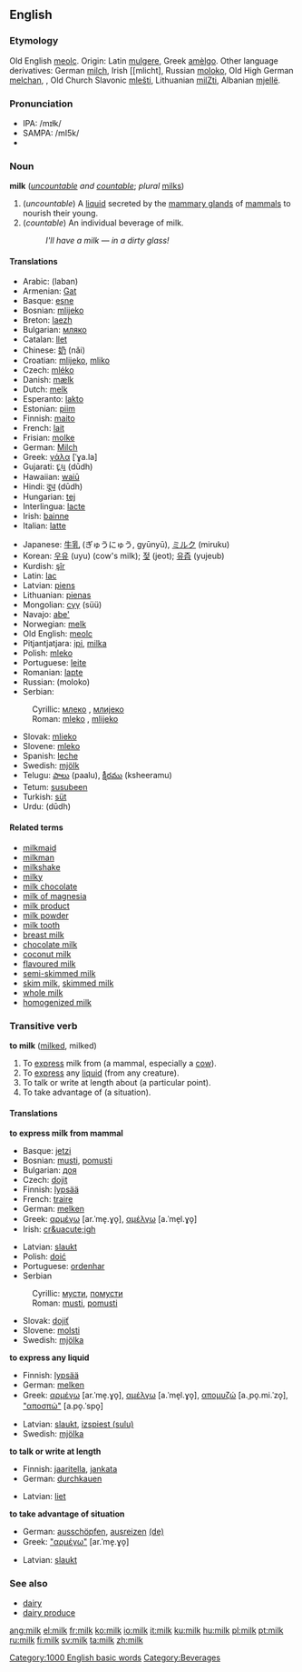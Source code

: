 ==English==
===Etymology===
Old English [[meolc]].
Origin: Latin [[mulgere]], Greek [[amèlgo]]. Other language derivatives: German [[milch]], Irish [[mlicht], Russian [[moloko]], Old High German [[melchan]], , Old Church Slavonic [[mlešti]], Lithuanian [[milZti]], Albanian [[mjellë]].

===Pronunciation===
*IPA: /mɪɫk/
*SAMPA: /mI5k/
*{{audio|en-us-milk.ogg|Audio (US)}}

===Noun===
'''milk''' (''[[uncountable]] and [[countable]]''; ''plural'' [[milk]]s)

#(''uncountable'') A [[liquid]] secreted by the [[mammary gland]]s of [[mammal]]s to nourish their young.
#(''countable'') An individual beverage of milk.
#:''I'll have a milk &mdash; in a dirty glass!''

====Translations====
{{top}}
*Arabic: {{ARchar|[[لبن]]}} (laban)
*Armenian: [[Gat]]
*Basque: [[esne]]
*Bosnian: [[mlijeko#Bosnian|mlijeko]] {{n}}
*Breton: [[laezh]] {{m}}
*Bulgarian: [[мляко]] {{n}}
*Catalan: [[llet]] {{f}}
*Chinese: [[奶]] (nǎi)
*Croatian: [[mlijeko]], [[mliko]]
*Czech: [[mléko]] {{n}}
*Danish: [[mælk]] {{c}}
*Dutch: [[melk]] {{f}}
*Esperanto: [[lakto]]
*Estonian: [[piim#Estonian|piim]]
*Finnish: [[maito]]
*French: [[lait]] {{m}}
*Frisian: [[molke]]
*German: [[Milch]] {{f}}
*Greek: [[γάλα]] [ˈɣa.la] {{n}}
*Gujarati: [[દૂધ]] (dūdh)
*Hawaiian: [[waiū]]
*Hindi: [[दूध]] (dūdh)
*Hungarian: [[tej]]
*Interlingua: [[lacte]]
*Irish: [[bainne]] {{m}}
*Italian: [[latte]] {{m}}
{{mid}}
*Japanese: [[牛乳]] (ぎゅうにゅう, gyūnyū), [[ミルク]] (miruku)
*Korean: [[우유]] (uyu) (cow's milk); [[젖]] (jeot); [[유즙]] (yujeub)
*Kurdish: [[şîr]] {{m}}
*Latin: [[lac]] {{n}}
*Latvian: [[piens]] {{m}}
*Lithuanian: [[pienas]] {{m}}
*Mongolian: [[сүү]] (s&uuml;&uuml;)
*Navajo: [[abe']]
*Norwegian: [[melk]] {{c}}
*Old English: [[meolc]]
*Pitjantjatjara: [[ipi]], [[milka]]
*Polish: [[mleko]] {{n}}
*Portuguese: [[leite]] {{m}}
*Romanian: [[lapte]] {{m}}
*Russian: {{RUchar|[[молоко]]}} {{n}} (moloko)
*Serbian:
:Cyrillic: [[млеко#Serbian|млеко]] {{n}}, [[млијеко#Serbian|млијеко]] {{n}}
:Roman: [[mleko#Serbian|mleko]] {{n}}, [[mlijeko#Serbian|mlijeko]] {{n}}
*Slovak: [[mlieko]] {{n}}
*Slovene: [[mleko]] {{n}}
*Spanish: [[leche]] {{f}}
*Swedish: [[mjölk]] {{c}}
*Telugu: [[పాలు]] (paalu), [[క్షీరము]] (ksheeramu)
*Tetum: [[susubeen]]
*Turkish: [[süt]]
*Urdu: {{URchar|[[دودھ]]}} (dūdh)
{{bottom}}

====Related terms====
*[[milkmaid]]
*[[milkman]]
*[[milkshake]]
*[[milky]]
*[[milk chocolate]]
*[[milk of magnesia]]
*[[milk product]]
*[[milk powder]]
*[[milk tooth]]
*[[breast milk]]
*[[chocolate milk]]
*[[coconut milk]]
*[[flavoured milk]]
*[[semi-skimmed milk]]
*[[skim milk]], [[skimmed milk]]
*[[whole milk]]
*[[homogenized milk]]

===Transitive verb===
'''to milk''' ([[milked]], milked)

#To [[express]] milk from (a mammal, especially a [[cow]]).
#To [[express]] any [[liquid]] (from any creature).
#To talk or write at length about (a particular point).
#To take advantage of (a situation).

====Translations====
'''to express milk from mammal'''
{{top}}
<!--languages from A to I go here-->
*Basque: [[jetzi]]
*Bosnian: [[musti]], [[pomusti]]
*Bulgarian: [[доя]]
*Czech: [[dojit]]
*Finnish: [[lypsää]]
*French: [[traire]]
*German: [[melken]]
*Greek: [[αρμέγω]] [ar.ˈme̞.ɣo̞], [[αμέλγω]] [a.ˈme̞l.ɣo̞]
*Irish: [[cr&uacute;igh]]
{{mid}}
<!--languages from J to Z go here-->
*Latvian: [[slaukt]]
*Polish: [[doić]]
*Portuguese: [[ordenhar]]
*Serbian
:Cyrillic: [[мусти]], [[помусти]]
:Roman: [[musti]], [[pomusti]]
*Slovak: [[dojiť]]
*Slovene: [[molsti]]
*Swedish: [[mjölka]]
{{bottom}}

'''to express any liquid'''
{{top}}
<!--languages from A to I go here-->
*Finnish: [[lypsää]]
*German: [[melken]]
*Greek: [[αρμέγω]] [ar.ˈme̞.ɣo̞], [[αμέλγω]] [a.ˈme̞l.ɣo̞], [[απομυζώ]] [a.ˌpo̞.mi.ˈzo̞], [["αποσπώ"]] [a.po̞.ˈspo̞]
{{mid}}
<!--languages from J to Z go here-->
*Latvian: [[slaukt]], [[izspiest|izspiest (sulu)]]
*Swedish: [[mjölka]]
{{bottom}}

'''to talk or write at length'''
{{top}}
<!--languages from A to I go here-->
*Finnish: [[jaaritella]], [[jankata]]
*German: [[durchkauen]]
{{mid}}
<!--languages from J to Z go here-->
*Latvian: [[liet]]
{{bottom}}

'''to take advantage of situation'''
{{top}}
<!--languages from A to I go here-->
*German: [[ausschöpfen]], [[ausreizen]] [[:de:ausreizen|(de)]]
*Greek: [["αρμέγω"]] [ar.ˈme̞.ɣo̞]
{{mid}}
<!--languages from J to Z go here-->
*Latvian: [[slaukt]]
{{bottom}}

===See also===
*[[dairy]]
*[[dairy produce]]
{{Wikipedia}}

[[Category:1000 English basic words]]
[[Category:Beverages]]

[[ang:milk]]
[[el:milk]]
[[fr:milk]]
[[ko:milk]]
[[io:milk]]
[[it:milk]]
[[ku:milk]]
[[hu:milk]]
[[pl:milk]]
[[pt:milk]]
[[ru:milk]]
[[fi:milk]]
[[sv:milk]]
[[ta:milk]]
[[zh:milk]]